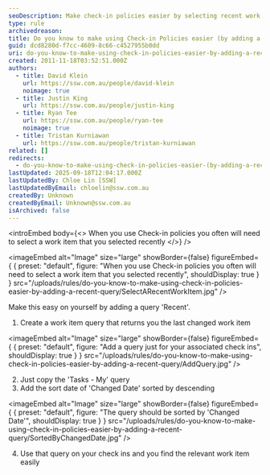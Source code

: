 ```yaml
---
seoDescription: Make check-in policies easier by selecting recent work items using a "Recent" query that returns the last changed work item.
type: rule
archivedreason:
title: Do you know to make using Check-in Policies easier (by adding a 'Recent' Query)?
guid: dcd8280d-f7cc-4609-8c66-c4527955b0dd
uri: do-you-know-to-make-using-check-in-policies-easier-by-adding-a-recent-query
created: 2011-11-18T03:52:51.000Z
authors:
  - title: David Klein
    url: https://ssw.com.au/people/david-klein
    noimage: true
  - title: Justin King
    url: https://ssw.com.au/people/justin-king
  - title: Ryan Tee
    url: https://ssw.com.au/people/ryan-tee
    noimage: true
  - title: Tristan Kurniawan
    url: https://ssw.com.au/people/tristan-kurniawan
related: []
redirects:
  - do-you-know-to-make-using-check-in-policies-easier-(by-adding-a-recent-query)
lastUpdated: 2025-09-18T12:04:17.000Z
lastUpdatedBy: Chloe Lin [SSW]
lastUpdatedByEmail: chloelin@ssw.com.au
createdBy: Unknown
createdByEmail: Unknown@ssw.com.au
isArchived: false
---
```


<introEmbed
  body={<>
When you use Check-in policies you often will need to select a work item that you selected recently
  </>}
/>

<imageEmbed
  alt="Image"
  size="large"
  showBorder={false}
  figureEmbed={ {
    preset: "default",
    figure: "When you use Check-in policies you often will need to select a work item that you selected recently",
    shouldDisplay: true
  } }
  src="/uploads/rules/do-you-know-to-make-using-check-in-policies-easier-by-adding-a-recent-query/SelectARecentWorkItem.jpg"
/>


Make this easy on yourself by adding a query 'Recent'.

1. Create a work item query that returns you the last changed work item

   
<imageEmbed
  alt="Image"
  size="large"
  showBorder={false}
  figureEmbed={ {
    preset: "default",
    figure: "Add a query just for your associated check ins",
    shouldDisplay: true
  } }
  src="/uploads/rules/do-you-know-to-make-using-check-in-policies-easier-by-adding-a-recent-query/AddQuery.jpg"
/>


2. Just copy the 'Tasks - My' query
3. Add the sort date of 'Changed Date' sorted by descending

   
<imageEmbed
  alt="Image"
  size="large"
  showBorder={false}
  figureEmbed={ {
    preset: "default",
    figure: "The query should be sorted by 'Changed Date'",
    shouldDisplay: true
  } }
  src="/uploads/rules/do-you-know-to-make-using-check-in-policies-easier-by-adding-a-recent-query/SortedByChangedDate.jpg"
/>


4. Use that query on your check ins and you find the relevant work item easily
